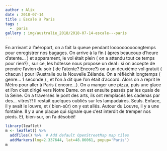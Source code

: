 ```yaml
---
author : Alix
date : 2018-07-14
title : Escale à Paris
tags :  
  -  paris
gallery : img/australie_2018/2018-07-14-escale---paris
---
```


  En arrivant à l'aéroport, on a fait la queue pendant loooooooooongtemps pour enregistrer nos bagages. On arrive à la fin ( àpres beaucoup d'heure d'atente... ) et apparament, le vol était plein ( on a attendu tout ce temps pour rien?) , sur ce, les hôtesse nous propose un deal : si on accepte de prendre l'avion du soir ( de l'atente? Encore?) on a un deuxième vol gratuit ( chacun ) pour l'Australie ou la Nouvelle Zélande. On a réfléchit longtemps ( genre... 1 seconde ) , et l'on à dit que l'on était d'accord. Alors on a reprit le Métro pour aller à Paris ( encore...). On a manger une pizza, puis une glace et l'on c'est dirigé vers Notre Dame. on est ensuite passés par les quais de la Seine. On a traversés le pont des arts, ils ont remplacés les cadenas par des... vitres?! Il restait quelques oubliés sur les lampadaires. Seuls. Enface, il y avait le louvre, et ( bien-sûr) on y est allés. Autour du Louvre, il y a une fontaine. Il y a une plaque qui signale que c'est interdit de tremper nos pieds. Et, bien-sur, on l'a désobéi!

```r
library(leaflet)
m <- leaflet() %>%
  addTiles() %>%  # Add default OpenStreetMap map tiles
  addMarkers(lng=2.337644, lat=48.86061, popup='Paris')
m
```
      
